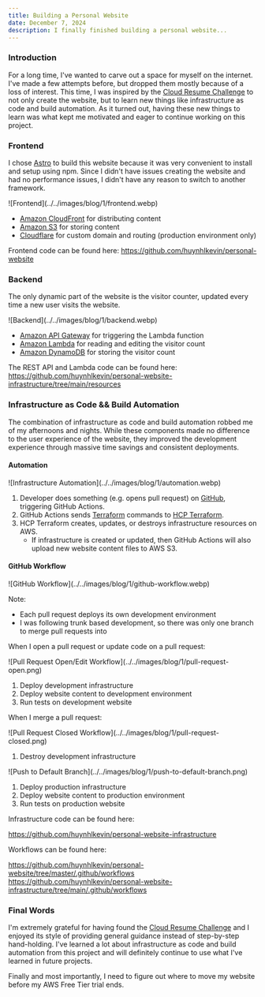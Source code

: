 ```yaml
---
title: Building a Personal Website
date: December 7, 2024
description: I finally finished building a personal website...
---
```


### Introduction
For a long time, I've wanted to carve out a space for myself on the internet. I've made a few attempts before, but dropped them mostly because of a loss of interest. This time, I was inspired by the [Cloud Resume Challenge](https://cloudresumechallenge.dev/) to not only create the website, but to learn new things like infrastructure as code and build automation. As it turned out, having these new things to learn was what kept me motivated and eager to continue working on this project.

### Frontend

I chose [Astro](https://astro.build/) to build this website because it was very convenient to install and setup using npm. Since I didn't have issues creating the website and had no performance issues, I didn't have any reason to switch to another framework.

<div class="markdown-image">![Frontend](../../images/blog/1/frontend.webp)</div>

- [Amazon CloudFront](https://aws.amazon.com/cloudfront/) for distributing content
- [Amazon S3](https://aws.amazon.com/s3/) for storing content
- [Cloudflare](https://www.cloudflare.com/) for custom domain and routing (production environment only)

Frontend code can be found here: https://github.com/huynhlkevin/personal-website

### Backend

The only dynamic part of the website is the visitor counter, updated every time a new user visits the website.

<div class="markdown-image">![Backend](../../images/blog/1/backend.webp)</div>

- [Amazon API Gateway](https://aws.amazon.com/api-gateway/) for triggering the Lambda function
- [Amazon Lambda](https://aws.amazon.com/lambda/) for reading and editing the visitor count
- [Amazon DynamoDB](https://aws.amazon.com/dynamodb/) for storing the visitor count

The REST API and Lambda code can be found here: https://github.com/huynhlkevin/personal-website-infrastructure/tree/main/resources

### Infrastructure as Code && Build Automation

The combination of infrastructure as code and build automation robbed me of my afternoons and nights. While these components made no difference to the user experience of the website, they improved the development experience through massive time savings and consistent deployments.

#### Automation

<div class="markdown-image">![Infrastructure Automation](../../images/blog/1/automation.webp)</div>

1. Developer does something (e.g. opens pull request) on [GitHub](https://github.com/), triggering GitHub Actions.
1. GitHub Actions sends [Terraform](https://www.terraform.io/) commands to [HCP Terraform](https://app.terraform.io/).
1. HCP Terraform creates, updates, or destroys infrastructure resources on AWS.
    - If infrastructure is created or updated, then GitHub Actions will also upload new website content files to AWS S3.

#### GitHub Workflow

<div class="markdown-image">![GitHub Workflow](../../images/blog/1/github-workflow.webp)</div>

Note:
- Each pull request deploys its own development environment
- I was following trunk based development, so there was only one branch to merge pull requests into

When I open a pull request or update code on a pull request:

<div class="markdown-image">![Pull Request Open/Edit Workflow](../../images/blog/1/pull-request-open.png)</div>

1. Deploy development infrastructure
1. Deploy website content to development environment
1. Run tests on development website

When I merge a pull request:

<div class="markdown-image">![Pull Request Closed Workflow](../../images/blog/1/pull-request-closed.png)</div>

1. Destroy development infrastructure

<div class="markdown-image">![Push to Default Branch](../../images/blog/1/push-to-default-branch.png)</div>

1. Deploy production infrastructure
1. Deploy website content to production environment
1. Run tests on production website

Infrastructure code can be found here:

https://github.com/huynhlkevin/personal-website-infrastructure

Workflows can be found here:

https://github.com/huynhlkevin/personal-website/tree/master/.github/workflows
https://github.com/huynhlkevin/personal-website-infrastructure/tree/main/.github/workflows

### Final Words

I'm extremely grateful for having found the [Cloud Resume Challenge](https://cloudresumechallenge.dev/) and I enjoyed its style of providing general guidance instead of step-by-step hand-holding. I've learned a lot about infrastructure as code and build automation from this project and will definitely continue to use what I've learned in future projects.

Finally and most importantly, I need to figure out where to move my website before my AWS Free Tier trial ends.
